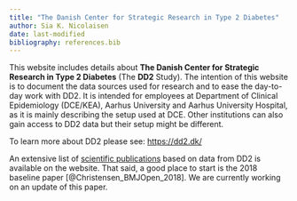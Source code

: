```yaml
---
title: "The Danish Center for Strategic Research in Type 2 Diabetes"
author: Sia K. Nicolaisen
date: last-modified
bibliography: references.bib
---
```


This website includes details about **The Danish Center for Strategic Research in Type 2 Diabetes** (The **DD2** Study). The intention of this website is to document the data sources used for research and to ease the day-to-day work with DD2. It is intended for employees at Department of Clinical Epidemiology (DCE/KEA), Aarhus University and Aarhus University Hospital, as it is mainly describing the setup used at DCE. Other institutions can also gain access to DD2 data but their setup might be different. 

To learn more about DD2 please see: <https://dd2.dk/>

An extensive list of [scientific publications](https://dd2.dk/nyheder/categories/videnskabelige-publikationer) based on data from DD2 is available on the website. That said, a good place to start is the 2018 baseline paper [@Christensen_BMJOpen_2018]. We are currently working on an update of this paper. 
